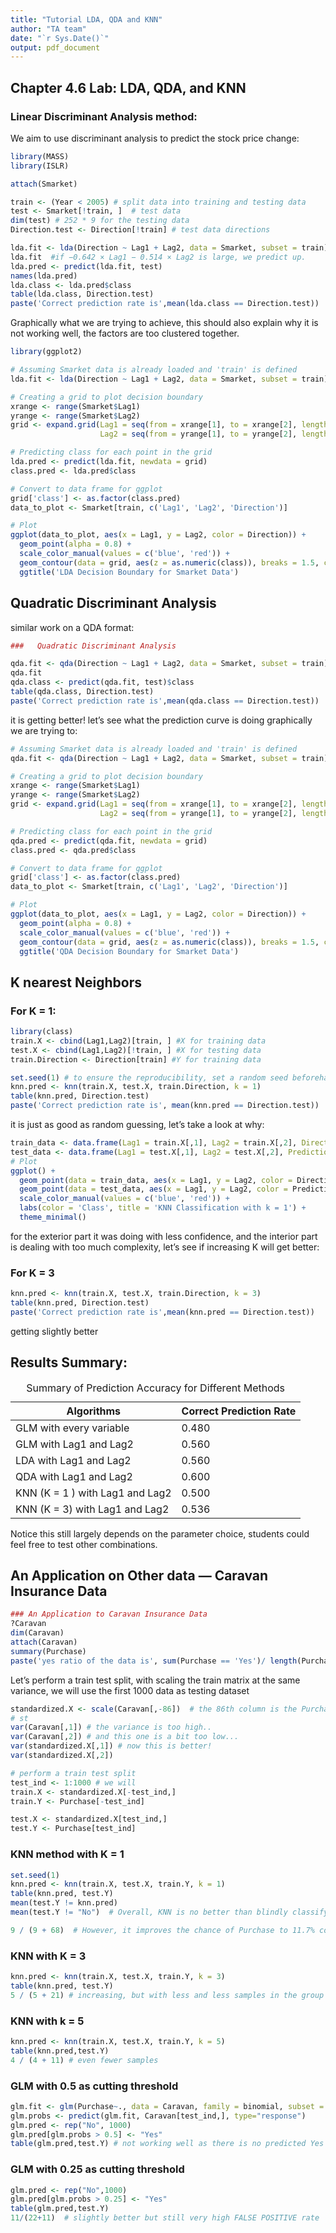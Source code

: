 ```yaml
---
title: "Tutorial LDA, QDA and KNN"
author: "TA team"
date: "`r Sys.Date()`"
output: pdf_document
---
```


## Chapter 4.6 Lab: LDA, QDA, and KNN

   
### Linear Discriminant Analysis method:

We aim to use discriminant analysis to predict the stock price change:

```r
library(MASS)
library(ISLR)

attach(Smarket)

train <- (Year < 2005) # split data into training and testing data
test <- Smarket[!train, ]  # test data
dim(test) # 252 * 9 for the testing data
Direction.test <- Direction[!train] # test data directions

lda.fit <- lda(Direction ~ Lag1 + Lag2, data = Smarket, subset = train)
lda.fit  #if −0.642 × Lag1 − 0.514 × Lag2 is large, we predict up.
lda.pred <- predict(lda.fit, test)
names(lda.pred)
lda.class <- lda.pred$class
table(lda.class, Direction.test)
paste('Correct prediction rate is',mean(lda.class == Direction.test))  #similar results to logistic regression
```

Graphically what we are trying to achieve, this should also explain why it is not working well, the factors are too clustered together.

```r
library(ggplot2)

# Assuming Smarket data is already loaded and 'train' is defined
lda.fit <- lda(Direction ~ Lag1 + Lag2, data = Smarket, subset = train)

# Creating a grid to plot decision boundary
xrange <- range(Smarket$Lag1)
yrange <- range(Smarket$Lag2)
grid <- expand.grid(Lag1 = seq(from = xrange[1], to = xrange[2], length.out = 200),
                    Lag2 = seq(from = yrange[1], to = yrange[2], length.out = 200))

# Predicting class for each point in the grid
lda.pred <- predict(lda.fit, newdata = grid)
class.pred <- lda.pred$class

# Convert to data frame for ggplot
grid['class'] <- as.factor(class.pred)
data_to_plot <- Smarket[train, c('Lag1', 'Lag2', 'Direction')]

# Plot
ggplot(data_to_plot, aes(x = Lag1, y = Lag2, color = Direction)) + 
  geom_point(alpha = 0.8) + 
  scale_color_manual(values = c('blue', 'red')) +
  geom_contour(data = grid, aes(z = as.numeric(class)), breaks = 1.5, color = 'black') +
  ggtitle('LDA Decision Boundary for Smarket Data')
```

## Quadratic Discriminant Analysis

similar work on a QDA format:

```r
###   Quadratic Discriminant Analysis

qda.fit <- qda(Direction ~ Lag1 + Lag2, data = Smarket, subset = train)
qda.fit
qda.class <- predict(qda.fit, test)$class
table(qda.class, Direction.test)
paste('Correct prediction rate is',mean(qda.class == Direction.test))
```

it is getting better! let's see what the prediction curve is doing graphically we are trying to:

```r
# Assuming Smarket data is already loaded and 'train' is defined
qda.fit <- qda(Direction ~ Lag1 + Lag2, data = Smarket, subset = train)

# Creating a grid to plot decision boundary
xrange <- range(Smarket$Lag1)
yrange <- range(Smarket$Lag2)
grid <- expand.grid(Lag1 = seq(from = xrange[1], to = xrange[2], length.out = 200),
                    Lag2 = seq(from = yrange[1], to = yrange[2], length.out = 200))

# Predicting class for each point in the grid
qda.pred <- predict(qda.fit, newdata = grid)
class.pred <- qda.pred$class

# Convert to data frame for ggplot
grid['class'] <- as.factor(class.pred)
data_to_plot <- Smarket[train, c('Lag1', 'Lag2', 'Direction')]

# Plot
ggplot(data_to_plot, aes(x = Lag1, y = Lag2, color = Direction)) + 
  geom_point(alpha = 0.8) + 
  scale_color_manual(values = c('blue', 'red')) +
  geom_contour(data = grid, aes(z = as.numeric(class)), breaks = 1.5, color = 'black') +
  ggtitle('QDA Decision Boundary for Smarket Data')
```

## K nearest Neighbors

### For K = 1:

```r
library(class)
train.X <- cbind(Lag1,Lag2)[train, ] #X for training data
test.X <- cbind(Lag1,Lag2)[!train, ] #X for testing data
train.Direction <- Direction[train] #Y for training data

set.seed(1) # to ensure the reproducibility, set a random seed beforehand
knn.pred <- knn(train.X, test.X, train.Direction, k = 1)
table(knn.pred, Direction.test)
paste('Correct prediction rate is', mean(knn.pred == Direction.test))
```

it is just as good as random guessing, let's take a look at why:

```r
train_data <- data.frame(Lag1 = train.X[,1], Lag2 = train.X[,2], Direction = train.Direction)
test_data <- data.frame(Lag1 = test.X[,1], Lag2 = test.X[,2], Prediction = knn.pred)
# Plot
ggplot() +
  geom_point(data = train_data, aes(x = Lag1, y = Lag2, color = Direction), shape = 1) +
  geom_point(data = test_data, aes(x = Lag1, y = Lag2, color = Prediction), shape = 4) +
  scale_color_manual(values = c('blue', 'red')) +
  labs(color = 'Class', title = 'KNN Classification with k = 1') +
  theme_minimal()
```

for the exterior part it was doing with less confidence, and the interior part is dealing with too much complexity, let's see if increasing K will get better:

### For K = 3

```r
knn.pred <- knn(train.X, test.X, train.Direction, k = 3)
table(knn.pred, Direction.test)
paste('Correct prediction rate is',mean(knn.pred == Direction.test))
```

getting slightly better

## Results Summary:

| Algorithms                      | Correct Prediction Rate |
|---------------------------------|-------------------------|
| GLM with every variable         | 0.480                   |
| GLM with Lag1 and Lag2          | 0.560                   |
| LDA with Lag1 and Lag2          | 0.560                   |
| QDA with Lag1 and Lag2          | 0.600                   |
| KNN (K = 1 ) with Lag1 and Lag2 | 0.500                   |
| KNN (K = 3) with Lag1 and Lag2  | 0.536                   |

: Summary of Prediction Accuracy for Different Methods

Notice this still largely depends on the parameter choice, students could feel free to test other combinations.

## An Application on Other data --- Caravan Insurance Data

```r
### An Application to Caravan Insurance Data
?Caravan
dim(Caravan)
attach(Caravan)
summary(Purchase)
paste('yes ratio of the data is', sum(Purchase == 'Yes')/ length(Purchase))  # the ratio of Yes is very small, i.e. the two classes are highly imbalanced

```

Let's perform a train test split, with scaling the train matrix at the same variance, we will use the first 1000 data as testing dataset

```r
standardized.X <- scale(Caravan[,-86])  # the 86th column is the Purchase outcome
# st
var(Caravan[,1]) # the variance is too high..
var(Caravan[,2]) # and this one is a bit too low...
var(standardized.X[,1]) # now this is better! 
var(standardized.X[,2])

# perform a train test split
test_ind <- 1:1000 # we will 
train.X <- standardized.X[-test_ind,]
train.Y <- Purchase[-test_ind]

test.X <- standardized.X[test_ind,]
test.Y <- Purchase[test_ind]
```

### KNN method with K = 1

```r

set.seed(1)
knn.pred <- knn(train.X, test.X, train.Y, k = 1)
table(knn.pred, test.Y)
mean(test.Y != knn.pred)
mean(test.Y != "No")  # Overall, KNN is no better than blindly classifying to "No"

9 / (9 + 68)  # However, it improves the chance of Purchase to 11.7% comparing to 5.8% if we look at the predicted 'Yes' group. (think of a compaignian, this forecasted group might be good to target compare to target a general population)
```

### KNN with K = 3

```r
knn.pred <- knn(train.X, test.X, train.Y, k = 3)
table(knn.pred, test.Y)
5 / (5 + 21) # increasing, but with less and less samples in the group


```

### KNN with k = 5

```r
knn.pred <- knn(train.X, test.X, train.Y, k = 5)
table(knn.pred,test.Y)
4 / (4 + 11) # even fewer samples


```

### GLM with 0.5 as cutting threshold

```r
glm.fit <- glm(Purchase~., data = Caravan, family = binomial, subset = -test_ind)
glm.probs <- predict(glm.fit, Caravan[test_ind,], type="response")
glm.pred <- rep("No", 1000)
glm.pred[glm.probs > 0.5] <- "Yes"
table(glm.pred,test.Y) # not working well as there is no predicted Yes value correctly. This might indicate us to lower the threshold to make the decision


```

### GLM with 0.25 as cutting threshold

```r
glm.pred <- rep("No",1000)
glm.pred[glm.probs > 0.25] <- "Yes"
table(glm.pred,test.Y) 
11/(22+11)  # slightly better but still very high FALSE POSITIVE rate
```
